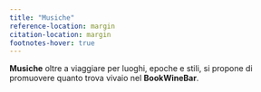```yaml
---
title: "Musiche"
reference-location: margin
citation-location: margin
footnotes-hover: true
---
```


**Musiche** oltre a viaggiare per luoghi, epoche e stili, si propone di promuovere quanto trova vivaio nel **BookWineBar**.
